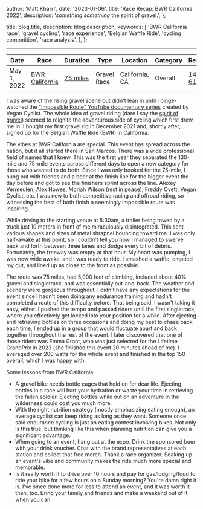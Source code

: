 
  author: 'Matt Kharrl',
  date: '2023-01-06',
  title: 'Race Recap: BWR California 2022',
  description: '*something something* the spirit of gravel.',
};

  title: blog.title,
  description: blog.description,
  keywords: [
    'BWR California race',
    'gravel cycling',
    'race experience',
    'Belgian Waffle Ride',
    'cycling competition',
    'race analysis',
  ],
};


---

<MdxImage src={opengraphImage} alt="me pedaling through a gravel sector" />

| Date        | Race                                            | Duration                                                 | Type        | Location       | Category | Result                                                                            |
| ----------- | ----------------------------------------------- | -------------------------------------------------------- | ----------- | -------------- | -------- | --------------------------------------------------------------------------------- |
| May 1, 2022 | [BWR California](https://www.bikereg.com/52660) | [75 miles](https://www.strava.com/activities/7072774603) | Gravel Race | California, CA | Overall  | [143 / 611](https://www.omnigoevents.com/events/bwr-ca-sun-2022/results/overalls) |

I was aware of the rising gravel scene but didn't lean in until I binge-watched the ["Impossible Route" YouTube documentary series](https://theimpossibleroute.com/) created by Vegan Cyclist. The whole idea of gravel riding (dare I say the [spirit of gravel](https://www.youtube.com/watch?v=G_NoOpU_sUU)) seemed to reignite the adventurous side of cycling which first drew me in. I bought my first gravel rig in December 2021 and, shortly after, signed up for the Belgian Waffle Ride (BWR) in California.

The vibes at BWR California are special. This event has spread across the nation, but it all started there in San Marcos. There was a wide professional field of names that I knew. This was the first year they separated the 130-mile and 75-mile events across different days to open a new category for those who wanted to do both. Since I was only booked for the 75-mile, I hung out with friends and a beer at the finish line for the bigger event the day before and got to see the finishers sprint across the line. Alexey Vermeulen, Alex Howes, Moriah Wilson (rest in peace), Freddy Ovett, Vegan Cyclist, etc. I was new to both competitive racing and offroad riding, so witnessing the best of both finish a seemingly impossible route was inspiring.

While driving to the starting venue at 5:30am, a trailer being towed by a truck just 10 meters in front of me miraculously disintegrated. This sent various shapes and sizes of metal shrapnel bouncing toward me. I was only half-awake at this point, so I couldn't tell you how I managed to swerve back and forth between three lanes and dodge every bit of debris. Fortunately, the freeway was empty at that hour. My heart was pumping, I was now wide awake, and I was ready to ride. I smashed a waffle, emptied my gut, and lined up as close to the front as possible.

The route was 75 miles, had 5,000 feet of climbing, included about 40% gravel and singletrack, and was essentially out-and-back. The weather and scenery were gorgeous throughout. I didn't have any expectations for the event since I hadn't been doing any endurance training and hadn't completed a route of this difficulty before. That being said, I wasn't taking it easy, either. I pushed the tempo and passed riders until the first singletrack, where you effectively get locked into your position for a while. After ejecting and retrieving bottles on three occasions and doing my best to chase back each time, I ended up in a group that would fluctuate apart and back together throughout the rest of the event. I later discovered that one of those riders was Emma Grant, who was just selected for the Lifetime GrandPrix in 2023 (she finished this event 20 minutes ahead of me). I averaged over 200 watts for the whole event and finished in the top 150 overall, which I was happy with.

Some lessons from BWR California:

- A gravel bike needs bottle cages that hold on for dear life. Ejecting bottles in a race will hurt your hydration or waste your time in retrieving the fallen soldier. Ejecting bottles while out on an adventure in the wilderness could cost you much more.
- With the right nutrition strategy (mostly emphasizing eating enough), an average cyclist can keep riding as long as they want. Someone once said endurance cycling is just an eating contest involving bikes. Not only is this true, but thinking like this when planning nutrition can give you a significant advantage.
- When going to an event, hang out at the expo. Drink the sponsored beer with your drink voucher. Chat with the brand representatives at each station and collect that free merch. Thank a race organizer. Soaking up an event's vibe and community makes the ride much more special and memorable.
- Is it really worth it to drive over 10 hours and pay for gas/lodging/food to ride your bike for a few hours on a Sunday morning? You're damn right it is. I've since done more for less to attend an event, and it was worth it then, too. Bring your family and friends and make a weekend out of it when you can.
